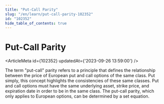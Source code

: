 ```yaml
---
title: "Put-Call Parity"
slug: "/en/learn/put-call-parity-102352"
id: "102352"
hide_table_of_contents: true
---
```



# Put-Call Parity

<ArticleMeta id={102352} updatedAt={'2023-09-26 13:59:00'} />
<div className='border-solid border-b border-t-0 my-4 border-[var(--ifm-color-gray-300)]' />

The term "put-call" parity refers to a principle that defines the relationship between the price of European put and call options of the same class. Put simply, this concept highlights the consistencies of these same classes. Put and call options must have the same underlying asset, strike price, and expiration date in order to be in the same class. The put-call parity, which only applies to European options, can be determined by a set equation.
